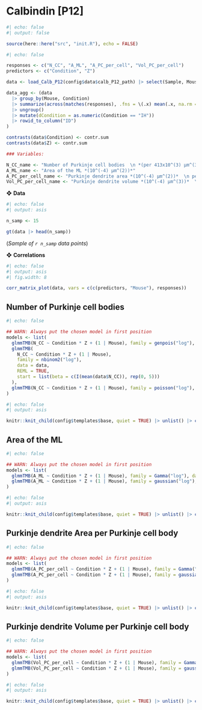 # Calbindin [P12]

```r
#| echo: false
#| output: false

source(here::here("src", "init.R"), echo = FALSE)
```

```r
#| echo: false

responses <- c("N_CC", "A_ML", "A_PC_per_cell", "Vol_PC_per_cell")
predictors <- c("Condition", "Z")

data <- load_Calb_P12(config$data$calb_P12_path) |> select(Sample, Mouse, any_of(predictors), any_of(responses))

data_agg <- (data
  |> group_by(Mouse, Condition) 
  |> summarize(across(matches(responses), .fns = \(.x) mean(.x, na.rm = T))) 
  |> ungroup() 
  |> mutate(dCondition = as.numeric(Condition == "IH")) 
  |> rowid_to_column("ID")
)

contrasts(data$Condition) <- contr.sum
contrasts(data$Z) <- contr.sum

### Variables:

N_CC_name <- "Number of Purkinje cell bodies  \n *(per 413x10^(3) µm^(3))*"
A_ML_name <- "Area of the ML *(10^(-4) µm^(2))*"
A_PC_per_cell_name <- "Purkinje dendrite area *(10^(-4) µm^(2))*  \n per Purkinje cell body"
Vol_PC_per_cell_name <- "Purkinje dendrite volume *(10^(-4) µm^(3))*  \n per Purkinje cell body"
```

❖ **Data**

```r
#| echo: false
#| output: asis

n_samp <- 15

gt(data |> head(n_samp))
```

(*Sample of `r n_samp` data points*)

❖ **Correlations**

```r
#| echo: false
#| output: asis
#| fig.width: 8

corr_matrix_plot(data, vars = c(c(predictors, "Mouse"), responses))
```


## Number of Purkinje cell bodies

```r
#| echo: false

## WARN: Always put the chosen model in first position
models <- list(
  glmmTMB(N_CC ~ Condition * Z + (1 | Mouse), family = genpois("log"), data = data, REML = TRUE), 
  glmmTMB(
    N_CC ~ Condition * Z + (1 | Mouse), 
    family = nbinom2("log"), 
    data = data, 
    REML = TRUE, 
    start = list(beta = c(I(mean(data$N_CC)), rep(0, 5)))
  ), 
  glmmTMB(N_CC ~ Condition * Z + (1 | Mouse), family = poisson("log"), data = data, REML = TRUE)
)
```

```r
#| echo: false
#| output: asis

knitr::knit_child(config$templates$base, quiet = TRUE) |> unlist() |> cat(sep = '\n')
```


## Area of the ML

```r
#| echo: false

## WARN: Always put the chosen model in first position
models <- list(
  glmmTMB(A_ML ~ Condition * Z + (1 | Mouse), family = Gamma("log"), data = data, REML = TRUE), 
  glmmTMB(A_ML ~ Condition * Z + (1 | Mouse), family = gaussian("log"), data = data, REML = TRUE)
)
```

```r
#| echo: false
#| output: asis

knitr::knit_child(config$templates$base, quiet = TRUE) |> unlist() |> cat(sep = '\n')
```


## Purkinje dendrite Area per Purkinje cell body

```r
#| echo: false

## WARN: Always put the chosen model in first position
models <- list(
  glmmTMB(A_PC_per_cell ~ Condition * Z + (1 | Mouse), family = Gamma("log"), data = data, REML = TRUE), 
  glmmTMB(A_PC_per_cell ~ Condition * Z + (1 | Mouse), family = gaussian("log"), data = data, REML = TRUE)
)
```

```r
#| echo: false
#| output: asis

knitr::knit_child(config$templates$base, quiet = TRUE) |> unlist() |> cat(sep = '\n')
```

## Purkinje dendrite Volume per Purkinje cell body

```r
#| echo: false

## WARN: Always put the chosen model in first position
models <- list(
  glmmTMB(Vol_PC_per_cell ~ Condition * Z + (1 | Mouse), family = Gamma("log"), data = data, REML = TRUE), 
  glmmTMB(Vol_PC_per_cell ~ Condition * Z + (1 | Mouse), family = gaussian("log"), data = data, REML = TRUE)
)
```

```r
#| echo: false
#| output: asis

knitr::knit_child(config$templates$base, quiet = TRUE) |> unlist() |> cat(sep = '\n')
```
